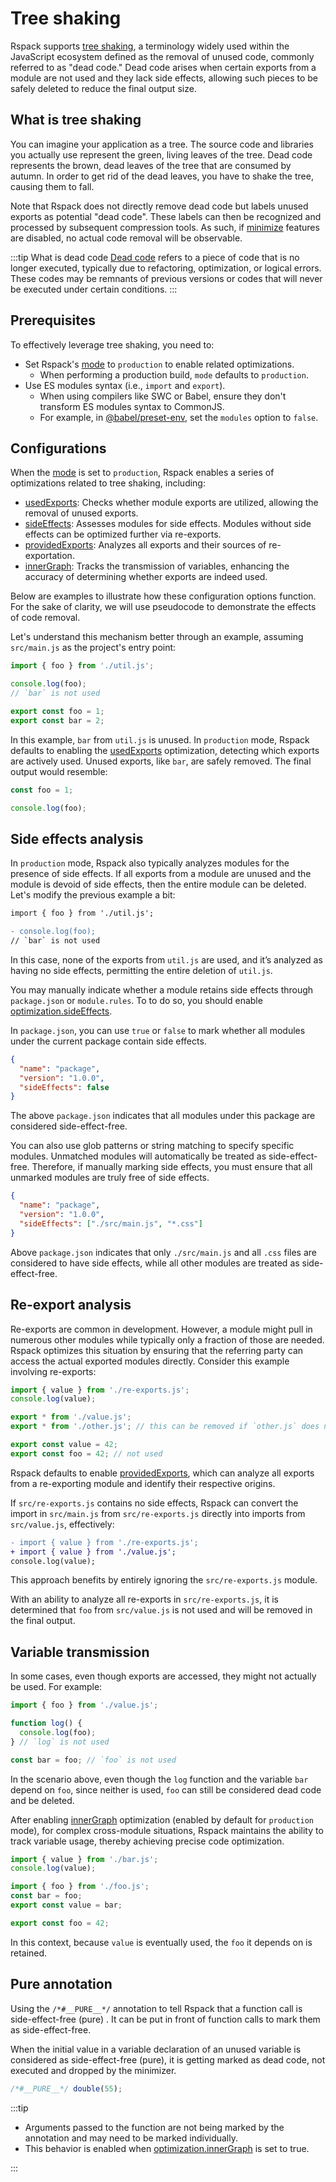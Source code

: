 # Tree shaking

Rspack supports [tree shaking](https://developer.mozilla.org/en-US/docs/Glossary/Tree_shaking), a terminology widely used within the JavaScript ecosystem defined as the removal of unused code, commonly referred to as "dead code." Dead code arises when certain exports from a module are not used and they lack side effects, allowing such pieces to be safely deleted to reduce the final output size.

## What is tree shaking

You can imagine your application as a tree. The source code and libraries you actually use represent the green, living leaves of the tree. Dead code represents the brown, dead leaves of the tree that are consumed by autumn. In order to get rid of the dead leaves, you have to shake the tree, causing them to fall.

Note that Rspack does not directly remove dead code but labels unused exports as potential "dead code". These labels can then be recognized and processed by subsequent compression tools. As such, if [minimize](/config/optimization#optimizationminimize) features are disabled, no actual code removal will be observable.

:::tip What is dead code
[Dead code](https://en.wikipedia.org/wiki/Dead_code) refers to a piece of code that is no longer executed, typically due to refactoring, optimization, or logical errors. These codes may be remnants of previous versions or codes that will never be executed under certain conditions.
:::

## Prerequisites

To effectively leverage tree shaking, you need to:

- Set Rspack's [mode](/config/mode) to `production` to enable related optimizations.
  - When performing a production build, `mode` defaults to `production`.
- Use ES modules syntax (i.e., `import` and `export`).
  - When using compilers like SWC or Babel, ensure they don't transform ES modules syntax to CommonJS.
  - For example, in [@babel/preset-env](https://babeljs.io/docs/en/babel-preset-env), set the `modules` option to `false`.

## Configurations

When the [mode](/config/mode) is set to `production`, Rspack enables a series of optimizations related to tree shaking, including:

- [usedExports](/config/optimization#optimizationusedexports): Checks whether module exports are utilized, allowing the removal of unused exports.
- [sideEffects](/config/optimization#optimizationsideeffects): Assesses modules for side effects. Modules without side effects can be optimized further via re-exports.
- [providedExports](/config/optimization#optimizationprovidedExports): Analyzes all exports and their sources of re-exportation.
- [innerGraph](/config/optimization#optimizationsinnergraph): Tracks the transmission of variables, enhancing the accuracy of determining whether exports are indeed used.

Below are examples to illustrate how these configuration options function. For the sake of clarity, we will use pseudocode to demonstrate the effects of code removal.

Let's understand this mechanism better through an example, assuming `src/main.js` as the project's entry point:

```js title='src/main.js'
import { foo } from './util.js';

console.log(foo);
// `bar` is not used
```

```js title='src/util.js'
export const foo = 1;
export const bar = 2;
```

In this example, `bar` from `util.js` is unused. In `production` mode, Rspack defaults to enabling the [usedExports](/config/optimization#optimizationusedexports) optimization, detecting which exports are actively used. Unused exports, like `bar`, are safely removed. The final output would resemble:

```js title='dist/main.js'
const foo = 1;

console.log(foo);
```

## Side effects analysis

In `production` mode, Rspack also typically analyzes modules for the presence of side effects. If all exports from a module are unused and the module is devoid of side effects, then the entire module can be deleted. Let's modify the previous example a bit:

```diff title='src/main.js'
import { foo } from './util.js';

- console.log(foo);
// `bar` is not used
```

In this case, none of the exports from `util.js` are used, and it’s analyzed as having no side effects, permitting the entire deletion of `util.js`.

You may manually indicate whether a module retains side effects through `package.json` or `module.rules`. To to do so, you should enable [optimization.sideEffects](/config/optimization#optimizationsideeffects).

In `package.json`, you can use `true` or `false` to mark whether all modules under the current package contain side effects.

```json title="package.json"
{
  "name": "package",
  "version": "1.0.0",
  "sideEffects": false
}
```

The above `package.json` indicates that all modules under this package are considered side-effect-free.

You can also use glob patterns or string matching to specify specific modules. Unmatched modules will automatically be treated as side-effect-free. Therefore, if manually marking side effects, you must ensure that all unmarked modules are truly free of side effects.

```json title="package.json"
{
  "name": "package",
  "version": "1.0.0",
  "sideEffects": ["./src/main.js", "*.css"]
}
```

Above `package.json` indicates that only `./src/main.js` and all `.css` files are considered to have side effects, while all other modules are treated as side-effect-free.

## Re-export analysis

Re-exports are common in development. However, a module might pull in numerous other modules while typically only a fraction of those are needed. Rspack optimizes this situation by ensuring that the referring party can access the actual exported modules directly. Consider this example involving re-exports:

```js title='src/main.js'
import { value } from './re-exports.js';
console.log(value);
```

```js title='src/re-exports.js'
export * from './value.js';
export * from './other.js'; // this can be removed if `other.js` does not have any side effects
```

```js title='src/value.js'
export const value = 42;
export const foo = 42; // not used
```

Rspack defaults to enable [providedExports](/config/optimization#optimizationprovidedexports), which can analyze all exports from a re-exporting module and identify their respective origins.

If `src/re-exports.js` contains no side effects, Rspack can convert the import in `src/main.js` from `src/re-exports.js` directly into imports from `src/value.js`, effectively:

```diff title='src/main.js'
- import { value } from './re-exports.js';
+ import { value } from './value.js';
console.log(value);
```

This approach benefits by entirely ignoring the `src/re-exports.js` module.

With an ability to analyze all re-exports in `src/re-exports.js`, it is determined that `foo` from `src/value.js` is not used and will be removed in the final output.

## Variable transmission

In some cases, even though exports are accessed, they might not actually be used. For example:

```js title='src/main.js'
import { foo } from './value.js';

function log() {
  console.log(foo);
} // `log` is not used

const bar = foo; // `foo` is not used
```

In the scenario above, even though the `log` function and the variable `bar` depend on `foo`, since neither is used, `foo` can still be considered dead code and be deleted.

After enabling [innerGraph](/config/optimization#optimizationinnergraph) optimization (enabled by default for `production` mode), for complex cross-module situations, Rspack maintains the ability to track variable usage, thereby achieving precise code optimization.

```js title='src/main.js'
import { value } from './bar.js';
console.log(value);
```

```js title='src/bar.js'
import { foo } from './foo.js';
const bar = foo;
export const value = bar;
```

```js title='src/foo.js'
export const foo = 42;
```

In this context, because `value` is eventually used, the `foo` it depends on is retained.

## Pure annotation

Using the `/*#__PURE__*/` annotation to tell Rspack that a function call is side-effect-free (pure) . It can be put in front of function calls to mark them as side-effect-free.

When the initial value in a variable declaration of an unused variable is considered as side-effect-free (pure), it is getting marked as dead code, not executed and dropped by the minimizer.

```js
/*#__PURE__*/ double(55);
```

:::tip

- Arguments passed to the function are not being marked by the annotation and may need to be marked individually.
- This behavior is enabled when [optimization.innerGraph](/config/optimization#optimizationinnergraph) is set to true.

:::

